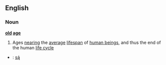 ==English==
===Noun===
{{wikipedia}}
'''[[old]] [[age]]'''
#Ages [[nearing]] the [[average]] [[lifespan]] of [[human being]]s, and thus the end of the human [[life cycle]]


*{{nv}}: [[są́]]